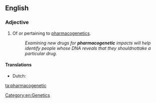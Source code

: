 ==English==

===Adjective===
{{en-adj|-}}

# {{lb|en|pharmacology}} Of or pertaining to [[pharmacogenetics]].
#: ''Examining new drugs for '''pharmacogenetic''' impacts will help identify people whose DNA reveals that they should ''not'' take a particular drug.''

====Translations====
{{trans-top|pertaining to pharmacogenetics}}
* Dutch: {{t|nl|farmacogenetisch}}
{{trans-mid}}
{{trans-bottom}}

[[Category:en:Genetics]]

[[ta:pharmacogenetic]]